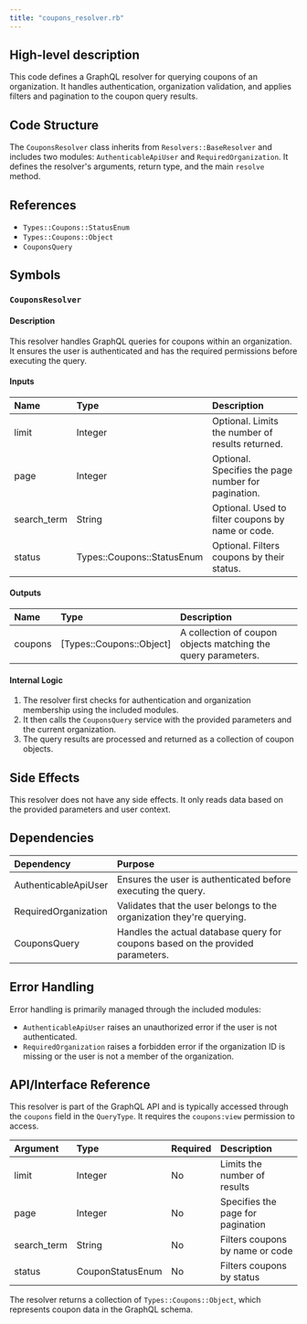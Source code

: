 ```yaml
---
title: "coupons_resolver.rb"
---
```


## High-level description
This code defines a GraphQL resolver for querying coupons of an organization. It handles authentication, organization validation, and applies filters and pagination to the coupon query results.

## Code Structure
The `CouponsResolver` class inherits from `Resolvers::BaseResolver` and includes two modules: `AuthenticableApiUser` and `RequiredOrganization`. It defines the resolver's arguments, return type, and the main `resolve` method.

## References
- `Types::Coupons::StatusEnum`
- `Types::Coupons::Object`
- `CouponsQuery`

## Symbols

### `CouponsResolver`
#### Description
This resolver handles GraphQL queries for coupons within an organization. It ensures the user is authenticated and has the required permissions before executing the query.

#### Inputs
| Name | Type | Description |
|:-----|:-----|:------------|
| limit | Integer | Optional. Limits the number of results returned. |
| page | Integer | Optional. Specifies the page number for pagination. |
| search_term | String | Optional. Used to filter coupons by name or code. |
| status | Types::Coupons::StatusEnum | Optional. Filters coupons by their status. |

#### Outputs
| Name | Type | Description |
|:-----|:-----|:------------|
| coupons | [Types::Coupons::Object] | A collection of coupon objects matching the query parameters. |

#### Internal Logic
1. The resolver first checks for authentication and organization membership using the included modules.
2. It then calls the `CouponsQuery` service with the provided parameters and the current organization.
3. The query results are processed and returned as a collection of coupon objects.

## Side Effects
This resolver does not have any side effects. It only reads data based on the provided parameters and user context.

## Dependencies
| Dependency | Purpose |
|:-----------|:--------|
| AuthenticableApiUser | Ensures the user is authenticated before executing the query. |
| RequiredOrganization | Validates that the user belongs to the organization they're querying. |
| CouponsQuery | Handles the actual database query for coupons based on the provided parameters. |

## Error Handling
Error handling is primarily managed through the included modules:
- `AuthenticableApiUser` raises an unauthorized error if the user is not authenticated.
- `RequiredOrganization` raises a forbidden error if the organization ID is missing or the user is not a member of the organization.

## API/Interface Reference
This resolver is part of the GraphQL API and is typically accessed through the `coupons` field in the `QueryType`. It requires the `coupons:view` permission to access.

| Argument | Type | Required | Description |
|:---------|:-----|:---------|:------------|
| limit | Integer | No | Limits the number of results |
| page | Integer | No | Specifies the page for pagination |
| search_term | String | No | Filters coupons by name or code |
| status | CouponStatusEnum | No | Filters coupons by status |

The resolver returns a collection of `Types::Coupons::Object`, which represents coupon data in the GraphQL schema.
